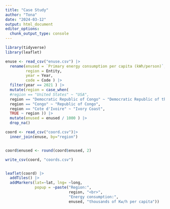 ```yaml
---
title: "Case Study"
author: "Tona"
date: "2024-03-12"
output: html_document
editor_options: 
  chunk_output_type: console
---
```


```r
library(tidyverse)
library(leaflet)

enuse <- read_csv("enuse.csv") |> 
  rename(enused = `Primary energy consumption per capita (kWh/person)`, 
         region = Entity, 
         year = Year, 
         code = Code ) |> 
  filter(year == 2021 ) |> 
  mutate(region = case_when(
  #region == "United States" ~ "USA",
  region == "Democratic Republic of Congo" ~ "Democratic Republic of the Congo" ,
  region == "Congo" ~ "Republic of Congo",
  region == "Cote d'Ivoire" ~ "Ivory Coast",
  TRUE ~ region )) |> 
  mutate(enused = enused / 1000 ) |> 
  drop_na()

coord <- read_csv("coord.csv")|> 
  inner_join(enuse, by="region")


coord$enused <- round(coord$enused, 2)

write_csv(coord, "coords.csv")


leaflet(coord) |> 
  addTiles() |> 
  addMarkers(lat=~lat, lng= ~long, 
             popup = ~paste("Region:", 
                            region, "<br>", 
                            "Energy consumption:", 
                            enused, "thousands of Kw/h per capita"))

```



